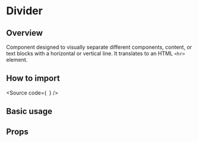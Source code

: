 

<Meta of={Stories} />

# Divider

## Overview

Component designed to visually separate different components, content, or text
blocks with a horizontal or vertical line. It translates to an HTML `<hr>`
element.

## How to import

<Source
  code={`
`}
/>

## Basic usage

<Canvas of={Stories.Base} />

## Props

<ArgTypes of={Stories} />
